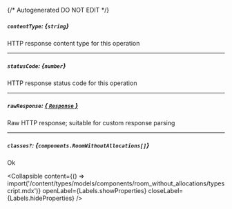 {/* Autogenerated DO NOT EDIT  */}

##### `contentType`: *{`string`}*
HTTP response content type for this operation

---
##### `statusCode`: *{`number`}*
HTTP response status code for this operation

---
##### `rawResponse`: [*{ `Response` }*](https://developer.mozilla.org/en-US/docs/Web/API/Response)
Raw HTTP response; suitable for custom response parsing

---
##### `classes?`: *{`components.RoomWithoutAllocations[]`}*
Ok

<Collapsible content={() => import('/content/types/models/components/room_without_allocations/typescript.mdx')} openLabel={Labels.showProperties} closeLabel={Labels.hideProperties} />




